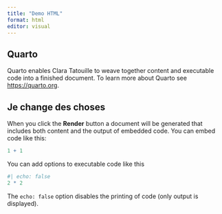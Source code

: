 ```yaml
---
title: "Demo HTML"
format: html
editor: visual
---
```


## Quarto

Quarto enables Clara Tatouille to weave together content and executable code into a finished document. To learn more about Quarto see <https://quarto.org>.

## Je change des choses

When you click the **Render** button a document will be generated that includes both content and the output of embedded code. You can embed code like this:

```r
1 + 1
```

You can add options to executable code like this

```r
#| echo: false
2 * 2
```

The `echo: false` option disables the printing of code (only output is displayed).
